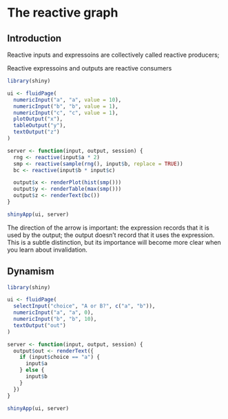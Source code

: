 # The reactive graph

## Introduction
Reactive inputs and expressoins are collectively called reactive producers;

Reactive expressoins and outputs are reactive consumers 

```r
library(shiny)

ui <- fluidPage(
  numericInput("a", "a", value = 10),
  numericInput("b", "b", value = 1),
  numericInput("c", "c", value = 1),
  plotOutput("x"),
  tableOutput("y"),
  textOutput("z")
)

server <- function(input, output, session) {
  rng <- reactive(input$a * 2)
  smp <- reactive(sample(rng(), input$b, replace = TRUE))
  bc <- reactive(input$b * input$c)

  output$x <- renderPlot(hist(smp()))
  output$y <- renderTable(max(smp()))
  output$z <- renderText(bc())
}

shinyApp(ui, server)
```

:::{.rmdnote}
The direction of the arrow is important: the expression records that it is used by the output; the output doesn’t record that it uses the expression. This is a subtle distinction, but its importance will become more clear when you learn about invalidation.
:::

## Dynamism

```r
library(shiny)

ui <- fluidPage(
  selectInput("choice", "A or B?", c("a", "b")),
  numericInput("a", "a", 0),
  numericInput("b", "b", 10),
  textOutput("out")
)

server <- function(input, output, session) {
  output$out <- renderText({
    if (input$choice == "a") {
      input$a
    } else {
      input$b
    }
  })
}

shinyApp(ui, server)
```
